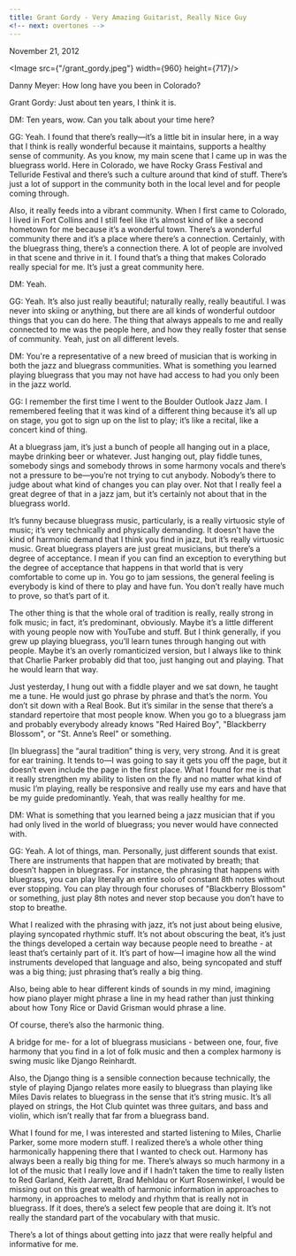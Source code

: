 ```yaml
---
title: Grant Gordy - Very Amazing Guitarist, Really Nice Guy 
<!-- next: overtones -->
---
```

November 21, 2012

<Image src={"/grant_gordy.jpeg"} width={960} height={717}/>

Danny Meyer: How long have you been in Colorado?

Grant Gordy: Just about ten years, I think it is.

DM: Ten years, wow. Can you talk about your time here?

GG: Yeah. I found that there’s really—it’s a little bit in insular here, in a way that I think is really wonderful because it maintains, supports a healthy sense of community. As you know, my main scene that I came up in was the bluegrass world. Here in Colorado, we have Rocky Grass Festival and Telluride Festival and there’s such a culture around that kind of stuff. There’s just a lot of support in the community both in the local level and for people coming through.

Also, it really feeds into a vibrant community. When I first came to Colorado, I lived in Fort Collins and I still feel like it’s almost kind of like a second hometown for me because it’s a wonderful town. There’s a wonderful community there and it’s a place where there’s a connection. Certainly, with the bluegrass thing, there’s a connection there. A lot of people are involved in that scene and thrive in it. I found that’s a thing that makes Colorado really special for me. It’s just a great community here.

DM: Yeah.

GG: Yeah. It’s also just really beautiful; naturally really, really beautiful. I was never into skiing or anything, but there are all kinds of wonderful outdoor things that you can do here. The thing that always appeals to me and really connected to me was the people here, and how they really foster that sense of community. Yeah, just on all different levels.

DM: You're a representative of a new breed of musician that is working in both the jazz and bluegrass communities. What is something you learned playing bluegrass that you may not have had access to had you only been in the jazz world.

GG: I remember the first time I went to the Boulder Outlook Jazz Jam. I remembered feeling that it was kind of a different thing because it’s all up on stage, you got to sign up on the list to play; it’s like a recital, like a concert kind of thing.

At a bluegrass jam, it’s just a bunch of people all hanging out in a place, maybe drinking beer or whatever. Just hanging out, play fiddle tunes, somebody sings and somebody throws in some harmony vocals and there’s not a pressure to be—you’re not trying to cut anybody. Nobody’s there to judge about what kind of changes you can play over. Not that I really feel a great degree of that in a jazz jam, but it’s certainly not about that in the bluegrass world.

It’s funny because bluegrass music, particularly, is a really virtuosic style of music; it’s very technically and physically demanding. It doesn’t have the kind of harmonic demand that I think you find in jazz, but it’s really virtuosic music. Great bluegrass players are just great musicians, but there’s a degree of acceptance. I mean if you can find an exception to everything but the degree of acceptance that happens in that world that is very comfortable to come up in. You go to jam sessions, the general feeling is everybody is kind of there to play and have fun. You don’t really have much to prove, so that’s part of it.

The other thing is that the whole oral of tradition is really, really strong in folk music; in fact, it’s predominant, obviously. Maybe it’s a little different with young people now with YouTube and stuff. But I think generally, if you grew up playing bluegrass, you’ll learn tunes through hanging out with people. Maybe it’s an overly romanticized version, but I always like to think that Charlie Parker probably did that too, just hanging out and playing. That he would learn that way.

Just yesterday, I hung out with a fiddle player and we sat down, he taught me a tune. He would just go phrase by phrase and that’s the norm. You don’t sit down with a Real Book. But it’s similar in the sense that there’s a standard repertoire that most people know. When you go to a bluegrass jam and probably everybody already knows "Red Haired Boy", "Blackberry Blossom", or "St. Anne’s Reel" or something.  

[In bluegrass] the “aural tradition” thing is very, very strong. And it is great for ear training. It tends to—I was going to say it gets you off the page, but it doesn’t even include the page in the first place. What I found for me is that it really strengthen my ability to listen on the fly and no matter what kind of music I’m playing, really be responsive and really use my ears and have that be my guide predominantly. Yeah, that was really healthy for me.

DM: What is something that you learned being a jazz musician that if you had only lived in the world of bluegrass; you never would have connected with.

GG: Yeah.  A lot of things, man. Personally, just different sounds that exist. There are instruments that happen that are motivated by breath; that doesn’t happen in bluegrass. For instance, the phrasing that happens with bluegrass, you can play literally an entire solo of constant 8th notes without ever stopping. You can play through four choruses of "Blackberry Blossom" or something, just play 8th notes and never stop because you don’t have to stop to breathe.

What I realized with the phrasing with jazz, it’s not just about being elusive, playing syncopated rhythmic stuff. It’s not about obscuring the beat, it’s just the things developed a certain way because people need to breathe - at least that’s certainly part of it. It’s part of how—I imagine how all the wind instruments developed that language and also, being syncopated and stuff was a big thing; just phrasing that’s really a big thing.

Also, being able to hear different kinds of sounds in my mind, imagining how piano player might phrase a line in my head rather than just thinking about how Tony Rice or David Grisman would phrase a line.

Of course, there’s also the harmonic thing.

A bridge for me- for a lot of bluegrass musicians - between one, four, five harmony that you find in a lot of folk music and then a complex harmony is swing music like Django Reinhardt.

Also, the Django thing is a sensible connection because technically, the style of playing Django relates more easily to bluegrass than playing like Miles Davis relates to bluegrass in the sense that it’s string music. It’s all played on strings, the Hot Club quintet was three guitars, and bass and violin, which isn’t really that far from a bluegrass band.

What I found for me, I was interested and started listening to Miles, Charlie Parker, some more modern stuff. I realized there’s a whole other thing harmonically happening there that I wanted to check out. Harmony has always been a really big thing for me. There’s always so much harmony in a lot of the music that I really love and if I hadn’t taken the time to really listen to Red Garland, Keith Jarrett, Brad Mehldau or Kurt Rosenwinkel, I would be missing out on this great wealth of harmonic information in approaches to harmony, in approaches to melody and rhythm that is really not in bluegrass. If it does, there’s a select few people that are doing it. It’s not really the standard part of the vocabulary with that music.

There’s a lot of things about getting into jazz that were really helpful and informative for me.

